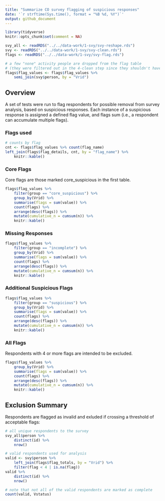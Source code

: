 ---
title: "Summarize CO survey flagging of suspicious responses"
date: '`r strftime(Sys.time(), format = "%B %d, %Y")`'
output: github_document
---

```{r setup, message=FALSE}
library(tidyverse)
knitr::opts_chunk$set(comment = NA)
```

```{r}
svy_all <- readRDS("../../data-work/1-svy/svy-reshape.rds")
svy <- readRDS("../../data-work/1-svy/svy-clean.rds")
flags <- readRDS("../../data-work/1-svy/svy-flag.rds")

# a few "none" activity people are dropped from the flag table
# (they were filtered out in the 4-clean step since they shouldn't have gotten the survey)
flags$flag_values <- flags$flag_values %>%
    semi_join(svy$person, by = "Vrid")
```

## Overview

A set of tests were run to flag respondents for possible removal from survey analysis, based on suspicious responses. Each instance of a suspicious response is assigned a defined flag value, and flags sum (i.e., a respondent can accumulate multiple flags). 

### Flags used

```{r}
# counts by flag
cnt <- flags$flag_values %>% count(flag_name)
left_join(flags$flag_details, cnt, by = "flag_name") %>%
    knitr::kable()
```

### Core Flags

Core flags are those marked core_suspicious in the first table.

```{r}
flags$flag_values %>%
    filter(group == "core_suspicious") %>%
    group_by(Vrid) %>%
    summarise(flags = sum(value)) %>%
    count(flags) %>%
    arrange(desc(flags)) %>%
    mutate(cumulative_n = cumsum(n)) %>%
    knitr::kable()
```

### Missing Responses

```{r}
flags$flag_values %>%
    filter(group == "incomplete") %>%
    group_by(Vrid) %>%
    summarise(flags = sum(value)) %>%
    count(flags) %>%
    arrange(desc(flags)) %>%
    mutate(cumulative_n = cumsum(n)) %>%
    knitr::kable()
```

### Additional Suspicious Flags

```{r}
flags$flag_values %>%
    filter(group == "suspicious") %>%
    group_by(Vrid) %>%
    summarise(flags = sum(value)) %>%
    count(flags) %>%
    arrange(desc(flags)) %>%
    mutate(cumulative_n = cumsum(n)) %>%
    knitr::kable()
```

### All Flags

Respondents with 4 or more flags are intended to be excluded.

```{r}
flags$flag_values %>%
    group_by(Vrid) %>%
    summarise(flags = sum(value)) %>%
    count(flags) %>%
    arrange(desc(flags)) %>%
    mutate(cumulative_n = cumsum(n)) %>%
    knitr::kable()
```

## Exclusion Summary

Respondents are flagged as invalid and exluded if crossing a threshold of acceptable flags:

```{r}
# all unique respondents to the survey
svy_all$person %>%
    distinct(id) %>% 
    nrow()

# valid respondents used for analysis
valid <- svy$person %>%
    left_join(flags$flag_totals, by = "Vrid") %>%
    filter(flag < 4 | is.na(flag)) 
valid %>%
    distinct(id) %>%
    nrow()

# note that not all of the valid respondents are marked as complete
count(valid, Vstatus)
```
